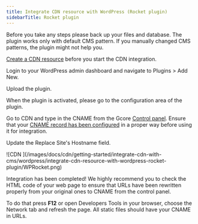 ---
title: Integrate CDN resource with WordPress (Rocket plugin)
sidebarTitle: Rocket plugin
---

Before you take any steps please back up your files and database. The plugin works only with default CMS pattern. If you manually changed CMS patterns, the plugin might not help you.

[Create a CDN resource](/cdn/getting-started/create-a-cdn-resource/create-a-cdn-resource-for-only-static-files) before you start the CDN integration.

Login to your WordPress admin dashboard and navigate to Plugins > Add New.

Upload the plugin.

When the plugin is activated, please go to the configuration area of the plugin.

Go to CDN and type in the CNAME from the Gcore [Control panel](https://accounts.gcore.com/reports/dashboard). Ensure that your [CNAME record has been configured](/cdn/cdn-resource-options/general/create-and-set-a-custom-domain-for-the-content-delivery-via-cdn) in a proper way before using it for integration.

Update the Replace Site's Hostname field. 


<Frame>![CDN ](/images/docs/cdn/getting-started/integrate-cdn-with-cms/wordpress/integrate-cdn-resource-with-wordpress-rocket-plugin/WPRocket.png)</Frame>



Integration has been completed! We highly recommend you to check the HTML code of your web page to ensure that URLs have been rewritten properly from your original ones to CNAME from the control panel.

To do that press **F12** or open Developers Tools in your browser, choose the Network tab and refresh the page. All static files should have your CNAME in URLs.